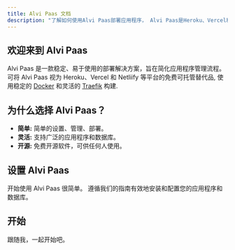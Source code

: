```yaml
---
title: Alvi Paas 文档
description: "了解如何使用Alvi Paas部署应用程序， Alvi Paas是Heroku、Vercel和Netlify的开源替代品。"
---
```



## 欢迎来到 Alvi Paas

Alvi Paas 是一款稳定、易于使用的部署解决方案，旨在简化应用程序管理流程。 可将 Alvi Paas 视为 Heroku、Vercel 和 Netliify 等平台的免费可托管替代品, 使用稳定的 [Docker](https://www.docker.com/) 和灵活的 [Traefik](https://traefik.io/) 构建.

## 为什么选择 Alvi Paas？

- **简单:** 简单的设置、管理、部署。
- **灵活:** 支持广泛的应用程序和数据库。
- **开源:** 免费开源软件，可供任何人使用。

## 设置 Alvi Paas

开始使用 Alvi Paas 很简单。 遵循我们的指南有效地安装和配置您的应用程序和数据库。

## 开始

跟随我，一起开始吧。

<Cards >

<Card
  title="安装"
  description="了解如何安装 Alvi Paas。"
  href="/cn/docs/core/get-started/installation"
/>

<Card
  title="应用"
  description="了解如何部署应用程序。"
  href="/cn/docs/core/application/overview"
/>

<Card
  title="数据库"
  description="了解如何部署数据库。"
  href="/cn/docs/core/databases/overview"
/>

<Card
  title="Traefik"
  description="了解如何部署 Traefik。"
  href="/cn/docs/core/traefik/overview"
/>
   
</Cards>

